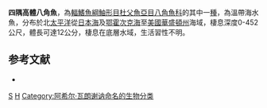 {{Speciesbox
| taxon = Hypsagonus quadricornis
| binomial_authority = [[Achille_Valenciennes|Valenciennes]], 1829
| status = NE
| status_system = IUCN3.1
| synonyms = *''Aspidophorus quadricornis'', Valenciennes, 1829
}}

'''四隅高體八角魚'''，為[[輻鰭魚綱|輻鰭魚綱]][[鮋形目|鮋形目]][[杜父魚亞目|杜父魚亞目]][[八角魚科|八角魚科]]的其中一[[種|種]]，為溫帶海水魚，分布於北[[太平洋|太平洋]]從[[日本海|日本海]]及[[鄂霍次克海|鄂霍次克海]]至[[美國|美國]][[華盛頓州|華盛頓州]]海域，棲息深度0-452公尺，體長可達12公分，棲息在底層水域，生活習性不明。

==参考文献==
*{{FishBase_species|genus=Hypsagonus|species=quadricornis|year=2014|month=5}}

{{Taxonbar}}

[[Category:高體八角魚屬|S]]
[[Category:1829年描述的魚類|H]]
[[Category:阿希尔·瓦朗谢讷命名的生物分类|Category:阿希尔·瓦朗谢讷命名的生物分类]]


{{魚類小作品}}